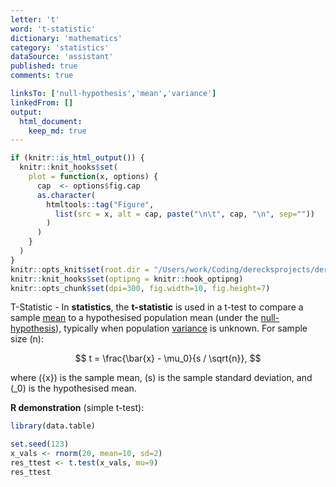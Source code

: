 ```yaml
---
letter: 't'
word: 't-statistic'
dictionary: 'mathematics'
category: 'statistics'
dataSource: 'assistant'
published: true
comments: true

linksTo: ['null-hypothesis','mean','variance']
linkedFrom: []
output:
  html_document:
    keep_md: true
---
```


```r
if (knitr::is_html_output()) {
  knitr::knit_hooks$set(
    plot = function(x, options) {
      cap  <- options$fig.cap
      as.character(
        htmltools::tag("Figure",
          list(src = x, alt = cap, paste("\n\t", cap, "\n", sep=""))
        )
      )
    }
  )
}
knitr::opts_knit$set(root.dir = "/Users/work/Coding/derecksprojects/derecksnotes.com-playground/derecksnotes.com/client/src/app/dictionaries/mathematics/definitions")
knitr::knit_hooks$set(optipng = knitr::hook_optipng)
knitr::opts_chunk$set(dpi=300, fig.width=10, fig.height=7)
```

<a id="t-statistic">T-Statistic</a> - In **statistics**, the **t-statistic** is used in a t-test to compare a sample [mean](#mean) to a hypothesised population mean (under the [null-hypothesis](#null-hypothesis)), typically when population [variance](#variance) is unknown. For sample size \(n\):

$$
t = \frac{\bar{x} - \mu_0}{s / \sqrt{n}},
$$

where \(\bar{x}\) is the sample mean, \(s\) is the sample standard deviation, and \(\mu_0\) is the hypothesised mean.

**R demonstration** (simple t-test):

```r
library(data.table)

set.seed(123)
x_vals <- rnorm(20, mean=10, sd=2)
res_ttest <- t.test(x_vals, mu=9)
res_ttest
```
